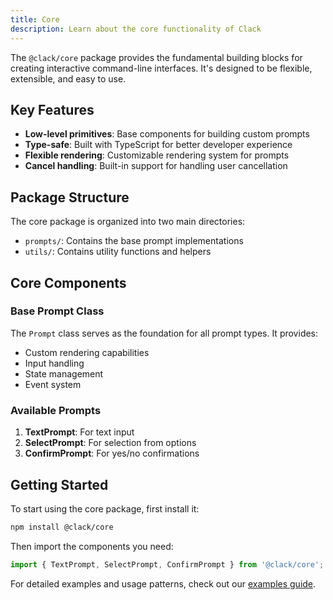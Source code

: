 ```yaml
---
title: Core
description: Learn about the core functionality of Clack
---
```


The `@clack/core` package provides the fundamental building blocks for creating interactive command-line interfaces. It's designed to be flexible, extensible, and easy to use.

## Key Features

- **Low-level primitives**: Base components for building custom prompts
- **Type-safe**: Built with TypeScript for better developer experience
- **Flexible rendering**: Customizable rendering system for prompts
- **Cancel handling**: Built-in support for handling user cancellation

## Package Structure

The core package is organized into two main directories:

- `prompts/`: Contains the base prompt implementations
- `utils/`: Contains utility functions and helpers

## Core Components

### Base Prompt Class

The `Prompt` class serves as the foundation for all prompt types. It provides:

- Custom rendering capabilities
- Input handling
- State management
- Event system

### Available Prompts

1. **TextPrompt**: For text input
2. **SelectPrompt**: For selection from options
3. **ConfirmPrompt**: For yes/no confirmations

## Getting Started

To start using the core package, first install it:

```bash
npm install @clack/core
```

Then import the components you need:

```ts
import { TextPrompt, SelectPrompt, ConfirmPrompt } from '@clack/core';
```

For detailed examples and usage patterns, check out our [examples guide](/guides/examples). 